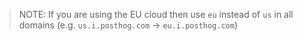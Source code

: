 > NOTE: If you are using the EU cloud then use `eu` instead of `us` in all domains (e.g. `us.i.posthog.com` -> `eu.i.posthog.com`)